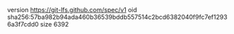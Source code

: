 version https://git-lfs.github.com/spec/v1
oid sha256:57ba982b94ada460b36539bddb557514c2bcd6382040f9fc7ef12936a3f7cdd0
size 6392
